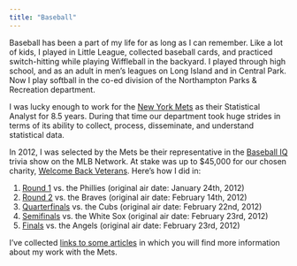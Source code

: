 ```yaml
---
title: "Baseball"
---
```

	
Baseball has been a part of my life for as long as I can remember. Like a lot of kids, I played in Little League, collected baseball cards, and practiced switch-hitting while playing Wiffleball in the backyard. I played through high school, and as an adult in men's leagues on Long Island and in Central Park. 
Now I play softball in the co-ed division of the Northampton Parks & Recreation department. 

I was lucky enough to work for the [New York Mets](http://mets.com) as their Statistical Analyst for 8.5 years. During that time our department took huge strides in terms of its ability to collect, process, disseminate, and understand statistical data. 

In 2012, I was selected by the Mets be their representative in the [Baseball IQ](http://mlb.mlb.com/network/promotions/BBIQ.jsp) trivia show on the MLB Network. At stake was up to $45,000 for our chosen charity, [Welcome Back Veterans](http://web.welcomebackveterans.org/). Here's how I did in: 

#. [Round 1](http://mlb.mlb.com/video/play.jsp?content_id=20071689&c_id=mlb) vs. the Phillies (original air date: January 24th, 2012)
#. [Round 2](http://mlb.mlb.com/video/play.jsp?content_id=20095243&topic_id=7417714&c_id=mlb&tcid=vpp_copy_20095243&v=3) vs. the Braves (original air date: February 14th, 2012)
#. [Quarterfinals](http://mlb.mlb.com/video/play.jsp?content_id=20104291&topic_id=7417714&c_id=mlb&tcid=vpp_copy_20104291&v=3) vs. the Cubs (original air date: February 22nd, 2012)
#. [Semifinals](http://mlb.mlb.com/video/play.jsp?content_id=20105789&topic_id=7417714&c_id=mlb&tcid=vpp_copy_20105789&v=3) vs. the White Sox (original air date: February 23rd, 2012)
#. [Finals](http://mlb.mlb.com/video/play.jsp?content_id=20105791&topic_id=7417714&c_id=mlb&tcid=vpp_copy_20105791&v=3) vs. the Angels (original air date: February 23rd, 2012)


I've collected [links to some articles](press.html) in which you will find more information about my work with the Mets. 
